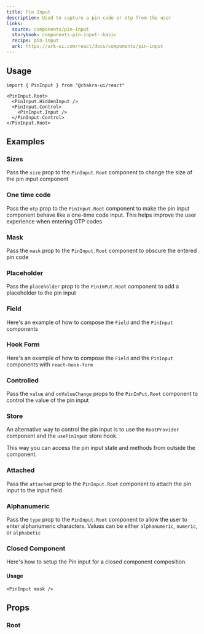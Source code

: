 ```yaml
---
title: Pin Input
description: Used to capture a pin code or otp from the user
links:
  source: components/pin-input
  storybook: components-pin-input--basic
  recipe: pin-input
  ark: https://ark-ui.com/react/docs/components/pin-input
---
```


<ExampleTabs name="pin-input-basic" />

## Usage

```tsx
import { PinInput } from "@chakra-ui/react"
```

```tsx
<PinInput.Root>
  <PinInput.HiddenInput />
  <PinInput.Control>
    <PinInput.Input />
  </PinInput.Control>
</PinInput.Root>
```

## Examples

### Sizes

Pass the `size` prop to the `PinInput.Root` component to change the size of the
pin input component

<ExampleTabs name="pin-input-with-sizes" />

### One time code

Pass the `otp` prop to the `PinInput.Root` component to make the pin input
component behave like a one-time code input. This helps improve the user
experience when entering OTP codes

<ExampleTabs name="pin-input-with-otp" />

### Mask

Pass the `mask` prop to the `PinInput.Root` component to obscure the entered pin
code

<ExampleTabs name="pin-input-with-mask" />

### Placeholder

Pass the `placeholder` prop to the `PinInPut.Root` component to add a
placeholder to the pin input

<ExampleTabs name="pin-input-with-placeholder" />

### Field

Here's an example of how to compose the `Field` and the `PinInput` components

<ExampleTabs name="pin-input-with-field" />

### Hook Form

Here's an example of how to compose the `Field` and the `PinInput` components
with `react-hook-form`

<ExampleTabs name="pin-input-with-hook-form" />

### Controlled

Pass the `value` and `onValueChange` props to the `PinInPut.Root` component to
control the value of the pin input

<ExampleTabs name="pin-input-controlled" />

### Store

An alternative way to control the pin input is to use the `RootProvider`
component and the `usePinInput` store hook.

This way you can access the pin input state and methods from outside the
component.

<ExampleTabs name="pin-input-with-store" />

### Attached

Pass the `attached` prop to the `PinInput.Root` component to attach the pin
input to the input field

<ExampleTabs name="pin-input-attached" />

### Alphanumeric

Pass the `type` prop to the `PinInput.Root` component to allow the user to enter
alphanumeric characters. Values can be either `alphanumeric`, `numeric`, or
`alphabetic`

<ExampleTabs name="pin-input-alphanumeric" />

### Closed Component

Here's how to setup the Pin input for a closed component composition.

<ExampleCode name="pin-input-closed-component" />

#### Usage

```tsx
<PinInput mask />
```

## Props

### Root

<PropTable component="PinInput" part="Root" />
